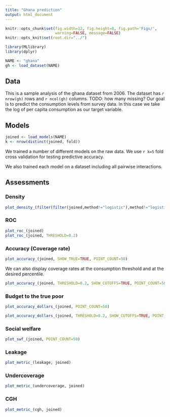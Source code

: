 ```yaml
---
title: "Ghana prediction"
output: html_document
---
```

```r
knitr::opts_chunk$set(fig.width=12, fig.height=8, fig.path='Figs/',
                      warning=FALSE, message=FALSE)
knitr::opts_knit$set(root.dir="../")
```

```r
library(MLlibrary)
library(dplyr)

NAME <- "ghana"
gh <- load_dataset(NAME)
```

## Data

This is a sample analysis of the ghana dataset from 2006.
The dataset has `r nrow(gh)` rows and `r ncol(gh)` columns.
TODO: how many missing?
Our goal is to predict the consumption levels from survey data.
In this case we take the log of per capita consumption as our target variable.

## Models

```r
joined <- load_models(NAME)
k <- nrow(distinct(joined, fold))
```

We trained a number of different models on the raw data.
We use `r k=5` fold cross validation for testing predictive accuracy.

We also trained each model on a dataset including all pairwise interactions.


## Assessments

### Density
```r
plot_density_(filter(filter(joined,method!="logistic"),method!="logistic_ix"))
```

### ROC

```r
plot_roc_(joined)
plot_roc_(joined, THRESHOLD=0.2)
```

### Accuracy (Coverage rate)
```r
plot_accuracy_(joined, SHOW_TRUE=TRUE, POINT_COUNT=50)
```

We can also display coverage rates at the consumption threshold and at the desired percentile.

```r
plot_accuracy_(joined, THRESHOLD=0.2, SHOW_CUTOFFS=TRUE, POINT_COUNT=50)
```

### Budget to the true poor
```r
plot_accuracy_dollars_(joined, POINT_COUNT=50)
```

```r
plot_accuracy_dollars_(joined, THRESHOLD=0.2, SHOW_CUTOFFS=TRUE, POINT_COUNT=50)
```

### Social welfare
```r
plot_swf_(joined, POINT_COUNT=50)
```

### Leakage
```r
plot_metric_(leakage, joined)
```

### Undercoverage
```r
plot_metric_(undercoverage, joined)
```

### CGH
```r
plot_metric_(cgh, joined)
```

